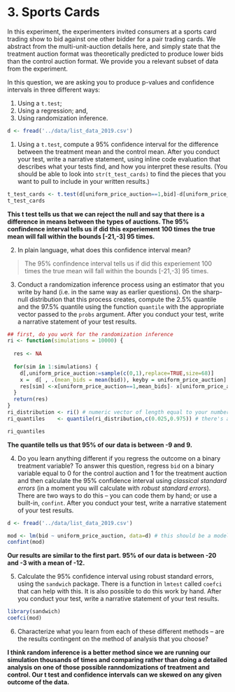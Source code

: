 # 3. Sports Cards

In this experiment, the experimenters invited consumers at a sports card trading show to bid against one other bidder for a pair trading cards.  We abstract from the multi-unit-auction details here, and simply state that the treatment auction format was theoretically predicted to produce lower bids than the control auction format.  We provide you a relevant subset of data from the experiment.

In this question, we are asking you to produce p-values and confidence intervals in three different ways: 

1. Using a `t.test`; 
2. Using a regression; and,
3. Using randomization inference. 

```r
d <- fread('../data/list_data_2019.csv')
```

1. Using a `t.test`, compute a 95% confidence interval for the difference between the treatment mean and the control mean. After you conduct your test, write a narrative statement, using inline code evaluation that describes what your tests find, and how you interpret these results. (You should be able to look into `str(t_test_cards)` to find the pieces that you want to pull to include in your written results.) 

```r

t_test_cards <- t.test(d[uniform_price_auction==1,bid]-d[uniform_price_auction==0,bid]) # this should be the t.test object. Extract pieces from this object in-text below the code chunk. 
t_test_cards
```

**This t test tells us that we can reject the null and say that there is a difference in means between the types of auctions. The 95% confindence interval tells us if did this experiement 100 times the true mean will fall within the bounds [-21,-3] 95 times.**

2. In plain language, what does this confidence interval mean? 

>The 95% confindence interval tells us if did this experiement 100 times the true mean will fall within the bounds [-21,-3] 95 times.

3. Conduct a randomization inference process using an estimator that you write by hand (i.e. in the same way as earlier questions). On the sharp-null distribution that this process creates, compute the 2.5% quantile and the 97.5% quantile using the function `quantile` with the appropriate vector passed to the `probs` argument. After you conduct your test, write a narrative statement of your test results. 

```r
## first, do you work for the randomization inference
ri <- function(simulations = 10000) {
  
  res <- NA   
  
  for(sim in 1:simulations) { 
    d[,uniform_price_auction:=sample(c(0,1),replace=TRUE,size=68)]
    x =  d[ , .(mean_bids = mean(bid)), keyby = uniform_price_auction]
    res[sim] <-x[uniform_price_auction==1,mean_bids]- x[uniform_price_auction==0,mean_bids]
  }
  return(res)
}
ri_distribution <- ri() # numeric vector of length equal to your number of RI permutations
ri_quantiles    <- quantile(ri_distribution,c(0.025,0.975)) # there's a built-in to pull these. 
```
```r
ri_quantiles
```

**The quantile tells us that 95% of our data is between -9 and 9.**

4. Do you learn anything different if you regress the outcome on a binary treatment variable? To answer this question, regress `bid` on a binary variable equal to 0 for the control auction and 1 for the treatment auction and then calculate the 95% confidence interval using *classical standard errors* (in a moment you will calculate with *robust standard errors*). There are two ways to do this -- you can code them by hand; or use a built-in, `confint`. After you conduct your test, write a narrative statement of your test results. 

```r
d <- fread('../data/list_data_2019.csv')

mod <- lm(bid ~ uniform_price_auction, data=d) # this should be a model object, class = 'lm'. 
confint(mod)
```

**Our results are similar to the first part. 95% of our data is between -20 and -3 with a mean of -12.** 

5. Calculate the 95% confidence interval using robust standard errors, using the `sandwich` package. There is a function in `lmtest` called `coefci` that can help with this. It is also possible to do this work by hand. After you conduct your test, write a narrative statement of your test results.

```r
library(sandwich)
coefci(mod)
```

6. Characterize what you learn from each of these different methods -- are the results contingent on the method of analysis that you choose? 

**I think random inference is a better method since we are running our simulation thousands of times and comparing rather than doing a detailed analysis on one of those possible ranndomizations of treatment and control. Our t test and confidence intervals can we skewed on any given outcome of the data.**